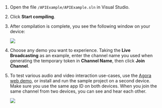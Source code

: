 <PlatformWrapper platform="windows">

1. Open the file `/APIExample/APIExample.sln` in Visual Studio.

1. Click **Start compiling**.

1. After compilation is complete, you see the following window on your device:

    ![](/images/video-sdk/run-compile-windows-step-3.png)

1. Choose any demo you want to experience. Taking the **Live Broadcasting** as an example, enter the channel name you used when generating the temporary token in **Channel Name**, then click **Join Channel**.

1. To test various audio and video interaction use-cases, use the [Agora web demo](https://webdemo.agora.io/basicVideoCall/index.html), or install and run the sample project on a second device. Make sure you use the same app ID on both devices. When you join the same channel from two devices, you can see and hear each other.

    ![](/images/video-sdk/run-compile-windows-step-5.png)

</PlatformWrapper>